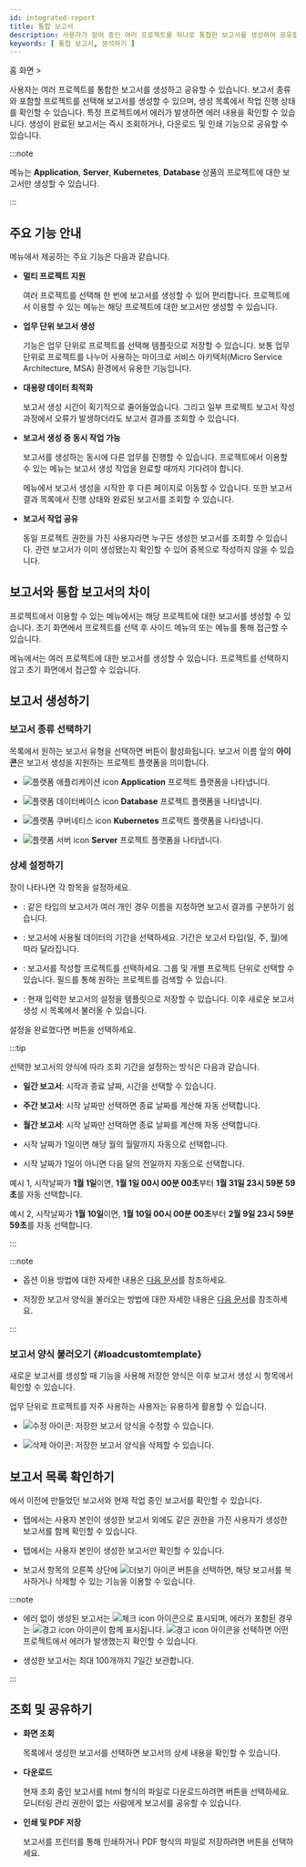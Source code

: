 ```yaml
---
id: integrated-report
title: 통합 보고서
description: 사용자가 참여 중인 여러 프로젝트를 하나로 통합한 보고서를 생성하여 공유할 수 있습니다.
keywords: [ 통합 보고서, 분석하기 ]
---
```


홈 화면 &gt; <Cmdname sid="side_integratedReport" className="uitext" />

사용자는 여러 프로젝트를 통합한 보고서를 생성하고 공유할 수 있습니다. 보고서 종류와 포함할 프로젝트를 선택해 보고서를 생성할 수 있으며, 생성 목록에서 작업 진행 상태를 확인할 수 있습니다. 특정 프로젝트에서 에러가 발생하면 에러 내용을 확인할 수 있습니다. 생성이 완료된 보고서는 즉시 조회하거나, 다운로드 및 인쇄 기능으로 공유할 수 있습니다.

<ImgLang img='integration_report_01.png' />

:::note

<Cmdname sid="side_integratedReport" className="uitext" /> 메뉴는 **Application**, **Server**, **Kubernetes**, **Database** 상품의 프로젝트에 대한 보고서만 생성할 수 있습니다.

:::

## 주요 기능 안내

<Cmdname sid="side_integratedReport" className="uitext" /> 메뉴에서 제공하는 주요 기능은 다음과 같습니다.

* **멀티 프로젝트 지원**

  여러 프로젝트를 선택해 한 번에 보고서를 생성할 수 있어 편리합니다. 프로젝트에서 이용할 수 있는 <Cmdname sid="side_report" className="uitext" /> 메뉴는 해당 프로젝트에 대한 보고서만 생성할 수 있습니다.

* **업무 단위 보고서 생성**

  <Cmdname sid="create_report" className="uitext" /> 기능은 업무 단위로 프로젝트를 선택해 템플릿으로 저장할 수 있습니다. 보통 업무 단위로 프로젝트를 나누어 사용하는 마이크로 서비스 아키텍처(Micro Service Architecture, MSA) 환경에서 유용한 기능입니다.

* **대용량 데이터 최적화**

  보고서 생성 시간이 획기적으로 줄어들었습니다. 그리고 일부 프로젝트 보고서 작성 과정에서 오류가 발생하더라도 보고서 결과를 조회할 수 있습니다.

* **보고서 생성 중 동시 작업 가능**

  보고서를 생성하는 동시에 다른 업무를 진행할 수 있습니다. 프로젝트에서 이용할 수 있는 <Cmdname sid="side_report" className="uitext" /> 메뉴는 보고서 생성 작업을 완료할 때까지 기다려야 합니다.

  <Cmdname sid="side_integratedReport" className="uitext" /> 메뉴에서 보고서 생성을 시작한 후 다른 페이지로 이동할 수 있습니다. 또한 보고서 결과 목록에서 진행 상태와 완료된 보고서를 조회할 수 있습니다. 

* **보고서 작업 공유**

  동일 프로젝트 권한을 가진 사용자라면 누구든 생성한 보고서를 조회할 수 있습니다. 관련 보고서가 이미 생성됐는지 확인할 수 있어 중복으로 작성하지 않을 수 있습니다.

## 보고서와 통합 보고서의 차이

프로젝트에서 이용할 수 있는 <Cmdname sid="side_report" className="uitext" /> 메뉴에서는 해당 프로젝트에 대한 보고서를 생성할 수 있습니다. 초기 화면에서 프로젝트를 선택 후 사이드 메뉴의 <Cmdname sid="side_report" className="uitext" /> 또는 <Cmdname sid="side_reportStat" className="uitext" /> 메뉴를 통해 접근할 수 있습니다.

<Cmdname sid="side_integratedReport" className="uitext" /> 메뉴에서는 여러 프로젝트에 대한 보고서를 생성할 수 있습니다. 프로젝트를 선택하지 않고 초기 화면에서 접근할 수 있습니다.

## 보고서 생성하기

<Columns>
<Column className="text--left width--60 padding-r--10">

### 보고서 종류 선택하기

<Cmdname sid="report_type" className="uitext" /> 목록에서 원하는 보고서 유형을 선택하면 <Cmdname sid="create_report" className="uitext" /> 버튼이 활성화됩니다. 보고서 이름 앞의 **아이콘**은 보고서 생성을 지원하는 프로젝트 플랫폼을 의미합니다.  

* ![플랫폼 애플리케이션 icon](/img/platform-application.svg) **Application** 프로젝트 플랫폼을 나타냅니다.

* ![플랫폼 데이터베이스 icon](/img/platform-database.svg) **Database** 프로젝트 플랫폼을 나타냅니다.

* ![플랫폼 쿠버네티스 icon](/img/platform-kubernetes.svg) **Kubernetes** 프로젝트 플랫폼을 나타냅니다.

* ![플랫폼 서버 icon](/img/platform-server.svg) **Server** 프로젝트 플랫폼을 나타냅니다.

</Column>

<Column className="text--left">

<ImgLang img='integration_report_02.png' />

</Column>
</Columns>


<Columns>
<Column className="text--left width--60 padding-r--10">

### 상세 설정하기

<Cmdname sid="create_report" className="uitext" /> 창이 나타나면 각 항목을 설정하세요.

* <Cmdname sid="title" className="uitext" />: 같은 타입의 보고서가 여러 개인 경우 이름을 지정하면 보고서 결과를 구분하기 쉽습니다.

* <Cmdname sid="time" className="uitext" />: 보고서에 사용될 데이터의 기간을 선택하세요. 기간은 보고서 타입(일, 주, 월)에 따라 달라집니다.

* <Cmdname sid="project" className="uitext" />: 보고서를 작성할 프로젝트를 선택하세요. 그룹 및 개별 프로젝트 단위로 선택할 수 있습니다. <Cmdname sid="search" className="uitext" /> 필드를 통해 원하는 프로젝트를 검색할 수 있습니다.

* <Cmdname sid="save_report_template" className="uitext" />: 현재 입력한 보고서의 설정을 템플릿으로 저장할 수 있습니다. 이후 새로운 보고서 생성 시 <Cmdname sid="type" className="uitext" /> 목록에서 불러올 수 있습니다.

설정을 완료했다면 <Cmdname sid="create_report" className="uitext" /> 버튼을 선택하세요.

</Column>

<Column className="text--left">

<ImgLang img='master_report.png' />

</Column>
</Columns>

:::tip

선택한 보고서의 양식에 따라 조회 기간을 설정하는 방식은 다음과 같습니다.

* **일간 보고서**: 시작과 종료 날짜, 시간을 선택할 수 있습니다.

* **주간 보고서**: 시작 날짜만 선택하면 종료 날짜를 계산해 자동 선택합니다.

* **월간 보고서**: 시작 날짜만 선택하면 종료 날짜를 계산해 자동 선택합니다.

* 시작 날짜가 1일이면 해당 월의 월말까지 자동으로 선택합니다.

* 시작 날짜가 1일이 아니면 다음 달의 전일까지 자동으로 선택합니다.

예시 1, 시작날짜가 **1월 1일**이면, **1월 1일 00시 00분 00초**부터 **1월 31일 23시 59분 59초**를 자동 선택합니다.

예시 2, 시작날짜가 **1월 10일**이면, **1월 10일 00시 00분 00초**부터 **2월 9일 23시 59분 59초**를 자동 선택합니다.

:::

:::note

* <Cmdname sid="time" className="uitext" /> 옵션 이용 방법에 대한 자세한 내용은 [다음 문서](../usage-ui#timeselector)를 참조하세요.

* 저장한 보고서 양식을 불러오는 방법에 대한 자세한 내용은 [다음 문서](#loadcustomtemplate)를 참조하세요.

:::

### 보고서 양식 불러오기 {#loadcustomtemplate}

<Columns>
<Column className="text--left width--60 padding-r--10">

새로운 보고서를 생성할 때 <Cmdname sid="save_report_template" className="uitext" /> 기능을 사용해 저장한 양식은 이후 보고서 생성 시 <Cmdname sid="type" className="uitext" /> 항목에서 확인할 수 있습니다.

업무 단위로 프로젝트를 자주 사용하는 사용자는 유용하게 활용할 수 있습니다.

* ![수정 아이콘](/img/ic-edit.svg): 저장한 보고서 양식을 수정할 수 있습니다.

* ![삭제 아이콘](/img/ico-trash.svg): 저장한 보고서 양식을 삭제할 수 있습니다.

</Column>
<Column className="text--left">

<ImgLang img="int-report-type-custom-template.png" />

</Column>
</Columns>

## 보고서 목록 확인하기

<Columns>
<Column className="text--left width--60 padding-r--10">

<Cmdname sid="generation_report_list" className="uitext" />에서 이전에 만들었던 보고서와 현재 작업 중인 보고서를 확인할 수 있습니다.

* <Cmdname sid="all" className="uitext" /> 탭에서는 사용자 본인이 생성한 보고서 외에도 같은 권한을 가진 사용자가 생성한 보고서를 함께 확인할 수 있습니다.

* <Cmdname sid="my_report" className="uitext" /> 탭에서는 사용자 본인이 생성한 보고서만 확인할 수 있습니다.

* 보고서 항목의 오른쪽 상단에 ![더보기 아이콘](/img/ico-more.svg) 버튼을 선택하면, 해당 보고서를 복사하거나 삭제할 수 있는 기능을 이용할 수 있습니다.

</Column>
<Column className="text--left padding-r--10">

<ImgLang img='integration_report_03.png' />

</Column>
</Columns>

:::note

* 에러 없이 생성된 보고서는 ![체크 icon](/img/ic-check-bl.svg) 아이콘으로 표시되며, 에러가 포함된 경우는 ![경고 icon](/img/ic-warning-org.svg) 아이콘이 함께 표시됩니다. ![경고 icon](/img/ic-warning-org.svg) 아이콘을 선택하면 어떤 프로젝트에서 에러가 발생했는지 확인할 수 있습니다.

* 생성한 보고서는 최대 100개까지 7일간 보관합니다.

:::

## 조회 및 공유하기

<Columns>
<Column className="text--left width--40 padding-r--10">

* **화면 조회**

  <Cmdname sid="generation_report_list" className="uitext" /> 목록에서 생성한 보고서를 선택하면 보고서의 상세 내용을 확인할 수 있습니다.

* **다운로드**

  현재 조회 중인 보고서를 html 형식의 파일로 다운로드하려면 <Cmdname sid="download" className="uitext" /> 버튼을 선택하세요. 모니터링 관리 권한이 없는 사람에게 보고서를 공유할 수 있습니다.

* **인쇄 및 PDF 저장**

  보고서를 프린터를 통해 인쇄하거나 PDF 형식의 파일로 저장하려면 <Cmdname sid="print" className="uitext" /> 버튼을 선택하세요. 

</Column>
<Column className="text--left">

<ImgLang img='integration_report_04.png' />

</Column>
</Columns>